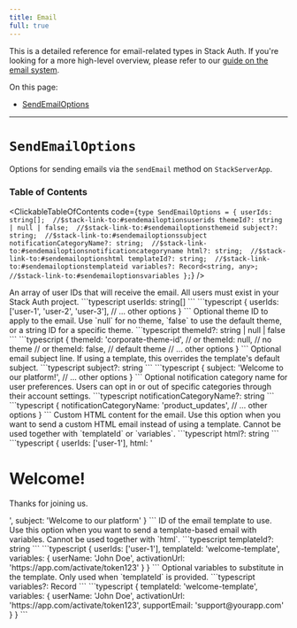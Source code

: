 ```yaml
---
title: Email
full: true
---
```


This is a detailed reference for email-related types in Stack Auth. If you're looking for a more high-level overview, please refer to our [guide on the email system](../../concepts/emails.mdx).

On this page:
- [SendEmailOptions](#sendemailoptions)

---

# `SendEmailOptions`

Options for sending emails via the `sendEmail` method on `StackServerApp`.

### Table of Contents

<ClickableTableOfContents code={`type SendEmailOptions = {
  userIds: string[];  //$stack-link-to:#sendemailoptionsuserids
  themeId?: string | null | false;  //$stack-link-to:#sendemailoptionsthemeid
  subject?: string;  //$stack-link-to:#sendemailoptionssubject
  notificationCategoryName?: string;  //$stack-link-to:#sendemailoptionsnotificationcategoryname
  html?: string;  //$stack-link-to:#sendemailoptionshtml
  templateId?: string;  //$stack-link-to:#sendemailoptionstemplateid
  variables?: Record<string, any>;  //$stack-link-to:#sendemailoptionsvariables
};`} />

<CollapsibleTypesSection type="sendEmailOptions" property="userIds" defaultOpen={false}>
  <MethodLayout>
    <MethodContent>
      An array of user IDs that will receive the email. All users must exist in your Stack Auth project.
    </MethodContent>
    <MethodAside>
      <AsideSection title="Type">
        ```typescript
        userIds: string[]
        ```
      </AsideSection>
      <AsideSection title="Example">
        ```typescript
        {
          userIds: ['user-1', 'user-2', 'user-3'],
          // ... other options
        }
        ```
      </AsideSection>
    </MethodAside>
  </MethodLayout>
</CollapsibleTypesSection>

<CollapsibleTypesSection type="sendEmailOptions" property="themeId" defaultOpen={false}>
  <MethodLayout>
    <MethodContent>
      Optional theme ID to apply to the email. Use `null` for no theme, `false` to use the default theme, or a string ID for a specific theme.
    </MethodContent>
    <MethodAside>
      <AsideSection title="Type">
        ```typescript
        themeId?: string | null | false
        ```
      </AsideSection>
      <AsideSection title="Example">
        ```typescript
        {
          themeId: 'corporate-theme-id',
          // or
          themeId: null, // no theme
          // or  
          themeId: false, // default theme
          // ... other options
        }
        ```
      </AsideSection>
    </MethodAside>
  </MethodLayout>
</CollapsibleTypesSection>

<CollapsibleTypesSection type="sendEmailOptions" property="subject" defaultOpen={false}>
  <MethodLayout>
    <MethodContent>
      Optional email subject line. If using a template, this overrides the template's default subject.
    </MethodContent>
    <MethodAside>
      <AsideSection title="Type">
        ```typescript
        subject?: string
        ```
      </AsideSection>
      <AsideSection title="Example">
        ```typescript
        {
          subject: 'Welcome to our platform!',
          // ... other options
        }
        ```
      </AsideSection>
    </MethodAside>
  </MethodLayout>
</CollapsibleTypesSection>

<CollapsibleTypesSection type="sendEmailOptions" property="notificationCategoryName" defaultOpen={false}>
  <MethodLayout>
    <MethodContent>
      Optional notification category name for user preferences. Users can opt in or out of specific categories through their account settings.
    </MethodContent>
    <MethodAside>
      <AsideSection title="Type">
        ```typescript
        notificationCategoryName?: string
        ```
      </AsideSection>
      <AsideSection title="Example">
        ```typescript
        {
          notificationCategoryName: 'product_updates',
          // ... other options
        }
        ```
      </AsideSection>
    </MethodAside>
  </MethodLayout>
</CollapsibleTypesSection>

<CollapsibleTypesSection type="sendEmailOptions" property="html" defaultOpen={false}>
  <MethodLayout>
    <MethodContent>
      Custom HTML content for the email. Use this option when you want to send a custom HTML email instead of using a template. Cannot be used together with `templateId` or `variables`.
    </MethodContent>
    <MethodAside>
      <AsideSection title="Type">
        ```typescript
        html?: string
        ```
      </AsideSection>
      <AsideSection title="Example">
        ```typescript
        {
          userIds: ['user-1'],
          html: '<h1>Welcome!</h1><p>Thanks for joining us.</p>',
          subject: 'Welcome to our platform'
        }
        ```
      </AsideSection>
    </MethodAside>
  </MethodLayout>
</CollapsibleTypesSection>

<CollapsibleTypesSection type="sendEmailOptions" property="templateId" defaultOpen={false}>
  <MethodLayout>
    <MethodContent>
      ID of the email template to use. Use this option when you want to send a template-based email with variables. Cannot be used together with `html`.
    </MethodContent>
    <MethodAside>
      <AsideSection title="Type">
        ```typescript
        templateId?: string
        ```
      </AsideSection>
      <AsideSection title="Example">
        ```typescript
        {
          userIds: ['user-1'],
          templateId: 'welcome-template',
          variables: {
            userName: 'John Doe',
            activationUrl: 'https://app.com/activate/token123'
          }
        }
        ```
      </AsideSection>
    </MethodAside>
  </MethodLayout>
</CollapsibleTypesSection>

<CollapsibleTypesSection type="sendEmailOptions" property="variables" defaultOpen={false}>
  <MethodLayout>
    <MethodContent>
      Optional variables to substitute in the template. Only used when `templateId` is provided.
    </MethodContent>
    <MethodAside>
      <AsideSection title="Type">
        ```typescript
        variables?: Record<string, any>
        ```
      </AsideSection>
      <AsideSection title="Example">
        ```typescript
        {
          templateId: 'welcome-template',
          variables: {
            userName: 'John Doe',
            activationUrl: 'https://app.com/activate/token123',
            supportEmail: 'support@yourapp.com'
          }
        }
        ```
      </AsideSection>
    </MethodAside>
  </MethodLayout>
</CollapsibleTypesSection>

